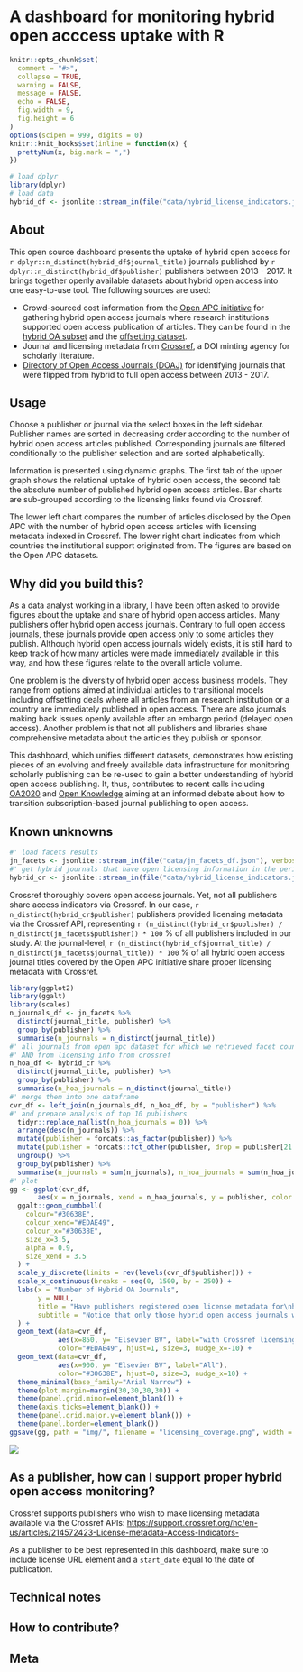 # A dashboard for monitoring hybrid open acccess uptake with R


```r

knitr::opts_chunk$set(
  comment = "#>",
  collapse = TRUE,
  warning = FALSE,
  message = FALSE,
  echo = FALSE,
  fig.width = 9,
  fig.height = 6
)
options(scipen = 999, digits = 0)
knitr::knit_hooks$set(inline = function(x) {
  prettyNum(x, big.mark = ",")
})
```

```r
# load dplyr
library(dplyr)
# load data
hybrid_df <- jsonlite::stream_in(file("data/hybrid_license_indicators.json"), verbose = FALSE)
```

## About 

This open source dashboard presents the uptake of hybrid open access for `r dplyr::n_distinct(hybrid_df$journal_title)` journals published by `r dplyr::n_distinct(hybrid_df$publisher)` publishers between  2013 - 2017. It brings together openly available datasets about hybrid open access into one easy-to-use tool. The following sources are used:

- Crowd-sourced cost information from the [Open APC initiative](https://github.com/openapc/openapc-de) for gathering hybrid open access journals where research institutions supported open access publication of articles. They can be found in the [hybrid OA subset](https://github.com/OpenAPC/openapc-de/blob/master/data/apc_de.csv) and the [offsetting dataset](https://github.com/OpenAPC/openapc-de/tree/master/data/offsetting).
- Journal and licensing metadata from [Crossref](https://www.crossref.org/), a DOI minting agency for scholarly literature.
- [Directory of Open Access Journals (DOAJ)](https://doaj.org/) for identifying journals that were flipped from hybrid to full open access between 2013 - 2017.

## Usage

Choose a publisher or journal via the select boxes in the left sidebar. Publisher names are sorted in decreasing order according to the number of hybrid open access articles published. Corresponding journals are filtered conditionally to the publisher selection and are sorted alphabetically. 

Information is presented using dynamic graphs. The first tab of the upper graph shows the relational uptake of hybrid open access, the second tab the absolute number of published hybrid open access articles. Bar charts are sub-grouped according to the licensing links found via Crossref. 

The lower left chart compares the number of articles disclosed by the Open APC with the number of hybrid open access articles with licensing metadata indexed in Crossref. The lower right chart indicates from which countries the institutional support originated from. The figures are based on the Open APC datasets.

## Why did you build this?

As a data analyst working in a library, I have been often asked to provide figures about the uptake and share of hybrid open access articles. Many publishers offer hybrid open access journals. Contrary to full open access journals, these journals provide open access only to some articles they publish. Although hybrid open access journals widely exists, it is still hard to keep track of how many articles were made immediately available in this way, and how these figures relate to the overall article volume.

One problem is the diversity of hybrid open access business models. They range from options aimed at individual articles to transitional models including offsetting deals where all articles from an research institution or a country are immediately published in open access. There are also journals making back issues openly available after an embargo period (delayed open access). Another problem is that not all publishers and libraries share comprehensive metadata about the articles they publish or sponsor.

This dashboard, which unifies different datasets, demonstrates how existing pieces of an evolving and freely available data infrastructure for monitoring scholarly publishing can be re-used to gain a better understanding of hybrid open access publishing. It, thus, contributes to recent calls including [OA2020](https://oa2020.org/) and [Open Knowledge](https://blog.okfn.org/2017/10/24/understanding-the-costs-of-scholarly-publishing-why-we-need-a-public-data-infrastructure-of-publishing-costs/) aiming at an informed debate about how to transition subscription-based journal publishing to open access.

## Known unknowns

```r
#' load facets results
jn_facets <- jsonlite::stream_in(file("data/jn_facets_df.json"), verbose = FALSE)
#' get hybrid journals that have open licensing information in the period 2013-17
hybrid_cr <- jsonlite::stream_in(file("data/hybrid_license_indicators.json"), verbose = FALSE)
```

Crossref thoroughly covers open access journals. Yet, not all publishers share access indicators via Crossref. In our case, `r n_distinct(hybrid_cr$publisher)` publishers provided licensing
metadata via the Crossref API, representing `r (n_distinct(hybrid_cr$publisher) / n_distinct(jn_facets$publisher)) * 100` % of all publishers included in our study. At the journal-level, `r (n_distinct(hybrid_df$journal_title) /  n_distinct(jn_facets$journal_title)) * 100` % of all hybrid open access journal titles covered by the Open APC initiative share proper licensing metadata with Crossref.

```r
library(ggplot2)
library(ggalt)
library(scales)
n_journals_df <- jn_facets %>% 
  distinct(journal_title, publisher) %>%
  group_by(publisher) %>%
  summarise(n_journals = n_distinct(journal_title))
#' all journals from open apc dataset for which we retrieved facet counts 
#' AND from licensing info from crossref 
n_hoa_df <- hybrid_cr %>%
  distinct(journal_title, publisher) %>%
  group_by(publisher) %>%
  summarise(n_hoa_journals = n_distinct(journal_title))
#' merge them into one dataframe
cvr_df <- left_join(n_journals_df, n_hoa_df, by = "publisher") %>%
#' and prepare analysis of top 10 publishers   
  tidyr::replace_na(list(n_hoa_journals = 0)) %>%
  arrange(desc(n_journals)) %>%
  mutate(publisher = forcats::as_factor(publisher)) %>%
  mutate(publisher = forcats::fct_other(publisher, drop = publisher[21:length(publisher)])) %>%
  ungroup() %>%
  group_by(publisher) %>%
  summarise(n_journals = sum(n_journals), n_hoa_journals = sum(n_hoa_journals))
#' plot
gg <- ggplot(cvr_df,
       aes(x = n_journals, xend = n_hoa_journals, y = publisher, color = group)) +
  ggalt::geom_dumbbell(
    colour="#30638E",
    colour_xend="#EDAE49",
    colour_x="#30638E",
    size_x=3.5,
    alpha = 0.9,
    size_xend = 3.5
  ) +
  scale_y_discrete(limits = rev(levels(cvr_df$publisher))) +
  scale_x_continuous(breaks = seq(0, 1500, by = 250)) +
  labs(x = "Number of Hybrid OA Journals", 
       y = NULL,
       title = "Have publishers registered open license metadata for\nhybrid open access journals at Crossref?",
       subtitle = "Notice that only those hybrid open access journals were included where\nacademic institutions sponsored the publication fee according to the Open APC initiative"
  ) +
  geom_text(data=cvr_df, 
            aes(x=850, y= "Elsevier BV", label="with Crossref licensing infos"),
            color="#EDAE49", hjust=1, size=3, nudge_x=-10) +
  geom_text(data=cvr_df, 
            aes(x=900, y= "Elsevier BV", label="All"),
            color="#30638E", hjust=0, size=3, nudge_x=10) +
  theme_minimal(base_family="Arial Narrow") +
  theme(plot.margin=margin(30,30,30,30)) +
  theme(panel.grid.minor=element_blank()) +
  theme(axis.ticks=element_blank()) +
  theme(panel.grid.major.y=element_blank()) +
  theme(panel.border=element_blank())
ggsave(gg, path = "img/", filename = "licensing_coverage.png", width = 9, height = 6, dpi = 450, device = "png")
```

![](img/licensing_coverage.png)

## As a publisher, how can I support proper hybrid open access monitoring?

Crossref supports publishers who wish to make licensing metadata available via the Crossref APIs:
<https://support.crossref.org/hc/en-us/articles/214572423-License-metadata-Access-Indicators->

As a publisher to be best represented in this dashboard, make sure to include license URL element and a `start_date` equal to the date of publication.

## Technical notes

## How to contribute?

## Meta
